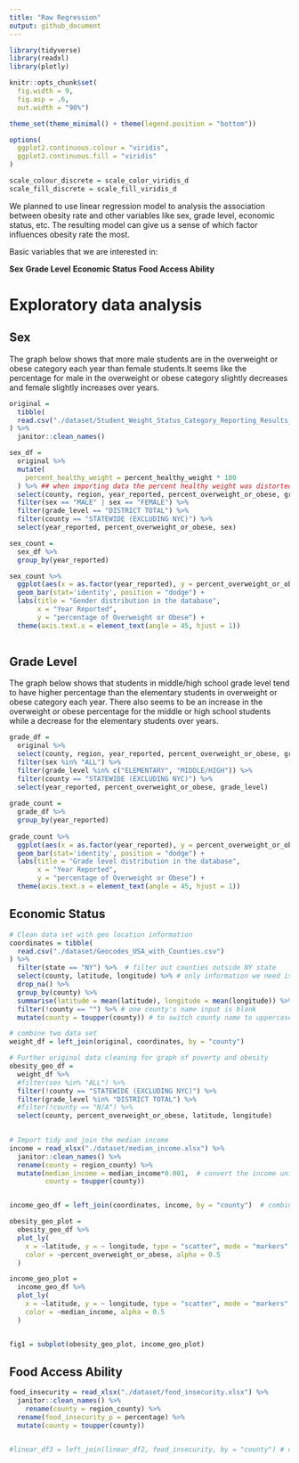 ```yaml
---
title: "Raw Regression"
output: github_document
---
```


```r
library(tidyverse)
library(readxl)
library(plotly)

knitr::opts_chunk$set(
  fig.width = 9,
  fig.asp = .6,
  out.width = "90%")

theme_set(theme_minimal() + theme(legend.position = "bottom"))

options(
  ggplot2.continuous.colour = "viridis",
  ggplot2.continuous.fill = "viridis"
)

scale_colour_discrete = scale_color_viridis_d
scale_fill_discrete = scale_fill_viridis_d
```

We planned to use linear regression model to analysis the association between obesity rate and other variables like sex, grade level, economic status, etc. The resulting model can give us a sense of which factor influences obesity rate the most. 

Basic variables that we are interested in:

**Sex**
**Grade Level**
**Economic Status**
**Food Access Ability**


# Exploratory data analysis

## Sex

The graph below shows that more male students are in the overweight or obese category each year than female students.It seems like the percentage for male in the overweight or obese category slightly decreases and female slightly increases over years. 

```r
original = 
  tibble(
  read.csv("./dataset/Student_Weight_Status_Category_Reporting_Results__Beginning_2010.csv")
) %>%
  janitor::clean_names()

sex_df = 
  original %>% 
  mutate(
    percent_healthy_weight = percent_healthy_weight * 100
  ) %>% ## when importing data the percent healthy weight was distorted so i timed 100
  select(county, region, year_reported, percent_overweight_or_obese, grade_level, sex) %>% 
  filter(sex == "MALE" | sex == "FEMALE") %>%
  filter(grade_level == "DISTRICT TOTAL") %>% 
  filter(county == "STATEWIDE (EXCLUDING NYC)") %>% 
  select(year_reported, percent_overweight_or_obese, sex)

sex_count = 
  sex_df %>% 
  group_by(year_reported) 

sex_count %>% 
  ggplot(aes(x = as.factor(year_reported), y = percent_overweight_or_obese, fill = sex)) +
  geom_bar(stat='identity', position = "dodge") +
  labs(title = "Gender distribution in the database",
       x = "Year Reported",
       y = "percentage of Overweight or Obese") +
  theme(axis.text.x = element_text(angle = 45, hjust = 1))
  

```



## Grade Level

The graph below shows that students in middle/high school grade level tend to have higher percentage than the elementary students in overweight or obese category each year. There also seems to be an increase in the overweight or obese percentage for the middle or high school students while a decrease for the elementary students over years. 

```r
grade_df = 
  original %>% 
  select(county, region, year_reported, percent_overweight_or_obese, grade_level, sex) %>% 
  filter(sex %in% "ALL") %>% 
  filter(grade_level %in% c("ELEMENTARY", "MIDDLE/HIGH")) %>% 
  filter(county == "STATEWIDE (EXCLUDING NYC)") %>% 
  select(year_reported, percent_overweight_or_obese, grade_level)
  
grade_count = 
  grade_df %>% 
  group_by(year_reported)
  
grade_count %>% 
  ggplot(aes(x = as.factor(year_reported), y = percent_overweight_or_obese, fill = grade_level)) +
  geom_bar(stat='identity', position = "dodge") +
  labs(title = "Grade level distribution in the database",
       x = "Year Reported",
       y = "percentage of Overweight or Obese") +
  theme(axis.text.x = element_text(angle = 45, hjust = 1))
```


## Economic Status

```r
# Clean data set with geo location information
coordinates = tibble(
  read.csv("./dataset/Geocodes_USA_with_Counties.csv")
) %>%
  filter(state == "NY") %>%  # filter out counties outside NY state
  select(county, latitude, longitude) %>% # only information we need is county name and geo location
  drop_na() %>%
  group_by(county) %>%
  summarise(latitude = mean(latitude), longitude = mean(longitude)) %>% #different location in each county varied slightly, so we take the mean of each county's geo location
  filter(!county == "") %>% # one county's name input is blank
  mutate(county = toupper(county)) # to switch county name to uppercase
```

```r
# combine two data set
weight_df = left_join(original, coordinates, by = "county")
```

```r
# Further original data cleaning for graph of poverty and obesity
obesity_geo_df = 
  weight_df %>% 
  #filter(sex %in% "ALL") %>% 
  filter(!county == "STATEWIDE (EXCLUDING NYC)") %>% 
  filter(grade_level %in% "DISTRICT TOTAL") %>% 
  #filter(!county == "N/A") %>% 
  select(county, percent_overweight_or_obese, latitude, longitude)
  

# Import tidy and join the median income
income = read_xlsx("./dataset/median_income.xlsx") %>%
  janitor::clean_names() %>%
  rename(county = region_county) %>%
  mutate(median_income = median_income*0.001,  # convert the income unit from $100,000 to 100k format, large values will reduce model's efficiency
         county = toupper(county))


income_geo_df = left_join(coordinates, income, by = "county")  # combine income data to the main 
```

```r
obesity_geo_plot = 
  obesity_geo_df %>% 
  plot_ly(
    x = ~latitude, y = ~ longitude, type = "scatter", mode = "markers",
    color = ~percent_overweight_or_obese, alpha = 0.5
  )

income_geo_plot = 
  income_geo_df %>% 
  plot_ly(
    x = ~latitude, y = ~ longitude, type = "scatter", mode = "markers",
    color = ~median_income, alpha = 0.5
  )


fig1 = subplot(obesity_geo_plot, income_geo_plot)
```



## Food Access Ability

```r
food_insecurity = read_xlsx("./dataset/food_insecurity.xlsx") %>%
  janitor::clean_names() %>%
    rename(county = region_county) %>%
  rename(food_insecurity_p = percentage) %>%
  mutate(county = toupper(county))


#linear_df3 = left_join(linear_df2, food_insecurity, by = "county") # combine food insecurity data

```

